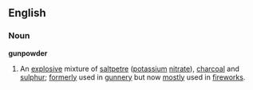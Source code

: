==English==
===Noun===
'''gunpowder'''
# An [[explosive]] mixture of [[saltpetre]] ([[potassium]] [[nitrate]]), [[charcoal]] and [[sulphur]]; [[formerly]] used in [[gunnery]] but now [[mostly]] used in [[firework]]s.
